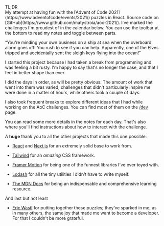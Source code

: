 <p className="relative px-4 border border-slate-700">
    <div className="absolute font-bold left-2 -top-3 bg-slate-900">TL;DR</div>
    My attempt at having fun with the [Advent of Code 2021](https://www.adventofcode/events/2021/) puzzles
    in React. Source code on [GitHub](https://www.github.com/matystroia/aoc-2021/). I've marked the challenges
    I'm proudest of in the calendar below. You can use the toolbar at the bottom to read my notes and
    toggle between parts.
</p>

<p className="italic text-center text-slate-400">
    “You're minding your own business on a ship at sea when the overboard alarm goes off! You rush
    to see if you can help. Apparently, one of the Elves tripped and accidentally sent the sleigh
    keys flying into the ocean!”
</p>

I started this project because I had taken a break from programming and was feeling a bit rusty. I'm happy to say that's no longer the case, and that I feel in better shape than ever.

I did the days in order, as will be pretty obvious. The amount of work that went into them was varied; challenges that didn't particularly inspire me were done in a matter of hours, while others took a couple of days.

I also took frequent breaks to explore different ideas that I had while working on the AoC challenges. You can find most of them on the [/dev](/aoc/dev) page.

You can read some more details in the notes for each day. That's also where you'll find instructions about how to interact with the challenge.

A **huge** thank you to all the
other projects that made this one possible:

-   [React](https://react.dev/) and [Next.js](https://nextjs.org/) for an extremely solid base to work from.

-   [Tailwind](https://tailwindcss.com/) for an _amazing_ CSS framework.

-   [Framer Motion](https://www.framer.com/motion/) for being one of the funnest libraries I've ever toyed with.

-   [Lodash](https://lodash.com/) for all the tiny utilities I didn't have to write myself.

-   [The MDN Docs](https://developer.mozilla.org/en-US/) for being an indispensable and comprehensive learning resource.

And last but not least

-   [Eric Wastl](http://was.tl/) for putting together these puzzles; they've sparked in me, as in many others, the same joy that made me want to become a developer. For that I couldn't be more grateful.
